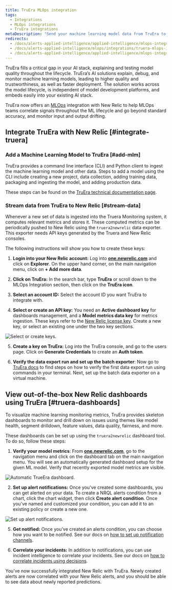 ```yaml
---
title: TruEra MLOps integration
tags:
  - Integrations
  - MLOps integrations
  - TruEra integrations
metaDescription: "Send your machine learning model data from TruEra to New Relic to understand your model's performance."
redirects:
  - /docs/alerts-applied-intelligence/applied-intelligence/mlops-integrations/truera-mlops-integration
  - /docs/alerts-applied-intelligence/mlops/integrations/truera-mlops-integration
  - /docs/alerts-applied-intelligence/applied-intelligence/mlops-integrations/truera-integration
---
```





TruEra fills a critical gap in your AI stack, explaining and testing model quality throughout the lifecycle. TruEra’s AI solutions explain, debug, and monitor machine learning models, leading to higher quality and trustworthiness, as well as faster deployment. The solution works across the model lifecycle, is independent of model development platforms, and embeds easily into your existing AI stack.

TruEra now offers an [MLOps](/docs/alerts-applied-intelligence/mlops/get-started/intro-mlops/) integration with New Relic to help MLOps teams correlate signals throughout the ML lifecycle and go beyond standard accuracy, and monitor input and output drifting.

## Integrate TruEra with New Relic [#integrate-truera]

### Add a Machine Learning Model to TruEra [#add-mlm]

TruEra provides a command line interface (CLI) and Python client to ingest the machine learning model and other data. Steps to add a model using the CLI include creating a new project, data collection, adding training data, packaging and ingesting the model, and adding production data.

These steps can be found on the [TruEra technical documentation page](https://truera.com/newrelicintegration/).

### Stream data from TruEra to New Relic [#stream-data]

Whenever a new set of data is ingested into the Truera Monitoring system, it computes relevant metrics and stores it. These computed metrics can be periodically pushed to New Relic using the `truera2newrelic` data exporter. This exporter needs API keys generated by the Truera and New Relic consoles.

The following instructions will show you how to create these keys:

1. **Login into your New Relic account:** Log into **[one.newrelic.com](https://one.newrelic.com)** and click on **Explorer**. On the upper hand corner, on the main navigation menu, click on **+ Add more data**.

2. **Click on TruEra:** In the search bar, type **TruEra** or scroll down to the MLOps Integration section, then click on the **TruEra icon**.

3. **Select an account ID:** Select the account ID you want TruEra to integrate with.

4. **Select or create an API key:** You need an **Active dashboard key** for dashboards management, and a **Model metrics data key** for metrics ingestion. These keys refer to the [New Relic license key](/docs/apis/intro-apis/new-relic-api-keys/#ingest-license-key). Create a new key, or select an existing one under the two key sections.

<img
  title="Select or create keys"
  alt="Select or create keys."
  src={trueraStep4}
/>

5. **Create a key on TruEra:** Log into the TruEra console, and go to the users page. Click on **Generate Credentials** to create an **Auth token**.

6. **Verify the data export run and set up the batch exporter**: Now go to [TruEra docs](https://truera.com/newrelicintegration/) to find steps on how to verify the first data export run using commands in your terminal. Next, set up the batch data exporter on a virtual machine.

## View out-of-the-box New Relic dashboards using TruEra [#truera-dashboards]

To visualize machine learning monitoring metrics, TruEra provides skeleton dashboards to monitor and drill down on issues using themes like model health, segment drilldown, feature values, data quality, fairness, and more.

These dashboards can be set up using the `truera2newrelic` dashboard tool. To do so, follow these steps:

1. **Verify your model metrics**: From **[one.newrelic.com](https://one.newrelic.com)**, go to the navigation menu and click on the dashboard tab on the main navigation menu. You will see an automatically generated dashboard setup for the given ML model. Verify that recently exported model metrics are visible.

<img
  title="Automatic TrueEra dashboard"
  alt="Automatic TrueEra dashboard."
  src={trueraDash1}
/>

2. **Set up alert notifications:** Once you've created some dashboards, you can get alerted on your data. To create a NRQL alerts condition from a chart, click the chart widget, then click **Create alert condition**. Once you've named and customized your condition, you can add it to an existing policy or create a new one.

<img
  title="Set up alert notifications"
  alt="Set up alert notifications."
  src={trueraAlerts}
/>

5. **Get notified:** Once you've created an alerts condition, you can choose how you want to be notified. See our docs on [how to set up notification channels](/docs/alerts-applied-intelligence/new-relic-alerts/alert-notifications/notification-channels-control-where-send-alerts/).

6. **Correlate your incidents:** In addition to notifications, you can use incident intelligence to correlate your incidents. See our docs on [how to correlate incidents using decisions](/docs/alerts-applied-intelligence/applied-intelligence/incident-intelligence/change-applied-intelligence-correlation-logic-decisions/).

You’ve now successfully integrated New Relic with TruEra. Newly created alerts are now correlated with your New Relic alerts, and you should be able to see data about newly reported predictions.
